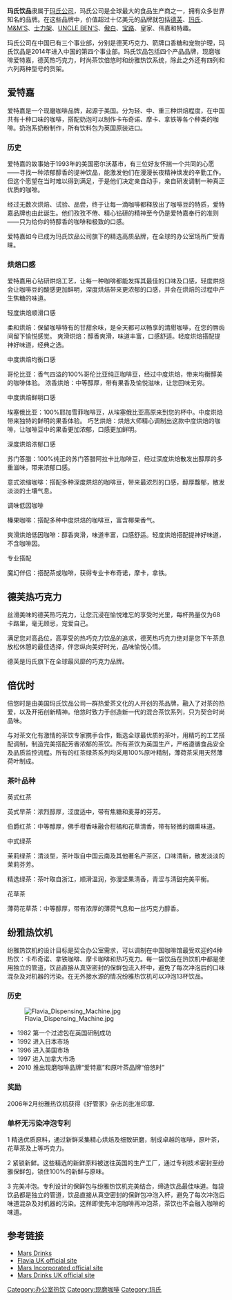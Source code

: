 {{multiple issues|
{{onesource|time=2014-06-11T13:06:49+00:00}}
{{pov|time=2014-06-11T13:06:49+00:00}}
{{primarysources|time=2014-06-11T13:06:49+00:00}}
{{refimprove|time=2014-06-11T13:06:49+00:00}}
{{no footnotes|time=2014-06-11T13:07:15+00:00}}
}}
'''玛氏饮品'''隶属于[[瑪氏食品|玛氏公司]]，玛氏公司是全球最大的食品生产商之一，拥有众多世界知名的品牌。在这些品牌中，价值超过十亿美元的品牌就包括[[德芙|德芙]]、[[玛氏|玛氏]]、[[M&M'S|M&M'S]]、[[士力架|士力架]]、[[UNCLE_BEN'S|UNCLE BEN'S]]、[[傲白|傲白]]、[[宝路|宝路]]、皇家、伟嘉和特趣。

玛氏公司在中国已有三个事业部，分别是德芙巧克力、箭牌口香糖和宠物护理，玛氏饮品是2014年进入中国的第四个事业部。玛氏饮品包括四个产品品牌，现磨咖啡爱特嘉，德芙热巧克力，时尚茶饮倍悠时和纷雅热饮系统，除此之外还有四列和六列两种型号的货架。

==爱特嘉==
爱特嘉是一个现磨咖啡品牌，起源于美国。分为轻、中、重三种烘焙程度，在中国共有十种口味的咖啡，搭配奶泡可以制作卡布奇诺、摩卡、拿铁等各个种类的咖啡。奶泡系奶粉制作，所有饮料包为英国原装进口。
===历史===
爱特嘉的故事始于1993年的美国密尔沃基市，有三位好友怀揣一个共同的心愿——寻找一种浓郁醇香的提神饮品，能激发他们在漫漫长夜精神焕发的辛勤工作。但这个愿望在当时难以得到满足，于是他们决定亲自动手，亲自研发调制一种真正优质的咖啡。

经过无数次烘焙、试验、品尝，终于让每一滴咖啡都释放出了咖啡豆的特质，爱特嘉品牌也由此诞生。他们孜孜不倦、精心钻研的精神至今仍是爱特嘉奉行的准则——只为给你的特醇香的咖啡和极致的口感。

爱特嘉如今已成为玛氏饮品公司旗下的精选高质品牌，在全球的办公室场所广受青睐。

===烘焙口感===
爱特嘉用心钻研烘焙工艺，让每一种咖啡都能发挥其最佳的口味及口感，轻度烘焙会让咖啡豆的酸感更加鲜明，深度烘焙带来更浓郁的口感，并会在烘焙的过程中产生焦糖的味道。

轻度烘焙顺滑口感

柔和烘焙：保留咖啡特有的甘甜余味，是全天都可以畅享的清甜咖啡，在您的唇齿间留下愉悦感觉。
爽滑烘焙：醇香爽滑，味道丰富，口感舒适。轻度烘焙搭配提神好味道，经典之选。


中度烘焙均衡口感

哥伦比亚：香气四溢的100%哥伦比亚纯正咖啡豆，经过中度烘焙，带来均衡醇美的咖啡体验。
浓香烘焙：中等醇厚，带有果香及愉悦滋味，让您回味无穷。

中度烘焙鲜明口感

埃塞俄比亚：100%耶加雪菲咖啡豆，从埃塞俄比亚高原来到您的杯中。中度烘焙带来独特的鲜明的果香体验。
巧艺烘焙：烘焙大师精心调制出这款中度烘焙的咖啡，让咖啡豆中的果香更加浓郁，口感更加鲜明。

深度烘焙浓郁口感

苏门答腊：100%纯正的苏门答腊阿拉卡比咖啡豆，经过深度烘焙散发出醇厚的多重滋味，带来浓郁口感。

意式浓缩咖啡：搭配多种深度烘焙的咖啡豆，带来最浓烈的口感，醇厚馥郁，散发淡淡的土壤气息。

调味低因咖啡

榛果咖啡：搭配多种中度烘焙的咖啡豆，富含椰果香气。

爽滑烘焙低因咖啡：醇香爽滑，味道丰富，口感舒适。轻度烘焙搭配提神好味道，不含咖啡因。

专业搭配

魔幻伴侣：搭配茶或咖啡，获得专业卡布奇诺，摩卡，拿铁。

==德芙热巧克力==
丝滑美味的德芙热巧克力，让您沉浸在愉悦难忘的享受时光里，每杯热量仅为68卡路里，毫无顾忌，宠爱自己。

满足您对高品位，高享受的热巧克力饮品的追求，德芙热巧克力绝对是您下午茶息放松休憩的最佳选择，伴您纵向美好时光，品味愉悦心情。

德芙是玛氏旗下在全球最风靡的巧克力品牌。

==倍优时==
倍悠时是由美国玛氏饮品公司一群热爱茶文化的人开创的茶品牌，融入了对茶的热爱，以及开拓创新精神。倍悠时致力于创造新一代的混合茶饮系列，只为契合时尚品味。

与对茶文化有激情的茶饮专家携手合作，甄选全球最优质的茶叶，用精巧的工艺搭配调制，制造完美搭配芳香浓郁的茶饮。所有茶饮为英国生产，严格遵循食品安全及品质监控流程。所有的红茶绿茶系列均采用100%原叶精制，薄荷茶采用天然薄荷叶制成。

===茶叶品种===
英式红茶

英式早茶：浓烈醇厚，涩度适中，带有焦糖和麦芽的芬芳。

伯爵红茶：中等醇厚，佛手柑香味融合柑橘和花草清香，带有轻微的烟熏味道。

中式绿茶

茉莉绿茶：清淡型，茶叶取自中国云南及其他著名产茶区，口味清新，散发淡淡的茉莉芬芳。

精选绿茶：茶叶取自浙江，顺滑温润，弥漫坚果清香，青涩与清甜完美平衡。

花草茶

薄荷花草茶：中等醇厚，带有浓厚的薄荷气息和一丝巧克力醇香。

==纷雅热饮机==
纷雅热饮机的设计目标是契合办公室需求，可以调制在中国咖啡馆最受欢迎的4种热饮：卡布奇诺、拿铁咖啡、摩卡咖啡和热巧克力。每一袋饮品在热饮机中都是使用独立的管道，饮品直接从真空密封的保鲜包流入杯中，避免了每次冲泡后的口味混杂及对机器的污染。在无外接水源的情况纷雅热饮机可以冲泡13杯饮品。
===历史===
[[File:Flavia_Dispensing_Machine.jpg|thumb]]
*1982  第一个过滤包在英国研制成功
*1992  进入日本市场
*1996  进入美国市场
*1997  进入加拿大市场
*2010 推出现磨咖啡品牌“爱特嘉”和原叶茶品牌“倍悠时”

===奖励===
2006年2月纷雅热饮机获得《好管家》杂志的批准印章.
===单杯无污染冲泡专利===
1 精选优质原料，通过新鲜采集精心烘焙及细致研磨，制成卓越的咖啡，原叶茶，花草茶及上等巧克力。

2 紧锁新鲜。这些精选的新鲜原料被送往英国的生产工厂，通过专利技术密封至纷雅保鲜包，锁住100%的新鲜与原味。

3 完美冲泡。专利设计的保鲜包与纷雅热饮机完美结合，缔造饮品最佳味道。每袋饮品都是独立的管道，饮品直接从真空密封的保鲜包冲泡入杯，避免了每次冲泡后味道混杂及对机器的污染。这样即使先冲泡咖啡再冲泡茶，茶饮也不会融入咖啡的味道。

==参考链接==
{{Commons category}}
*[http://www.marsdrinks.cn/ Mars Drinks] {{Wayback|url=http://www.marsdrinks.cn/ |date=20140714205514 }}
*[http://www.myflavia.co.uk/ Flavia UK official site] {{Wayback|url=http://www.myflavia.co.uk/ |date=20140623233641 }}
*[http://www.mars.com Mars Incorporated official site] {{Wayback|url=http://www.mars.com/ |date=20061114023232 }}
*[http://www.marsdrinks.co.uk Mars Drinks UK official site] {{Wayback|url=http://www.marsdrinks.co.uk/ |date=20190803155923 }}

[[Category:办公室热饮|Category:办公室热饮]]
[[Category:现磨咖啡|Category:现磨咖啡]]
[[Category:玛氏|Category:玛氏]]